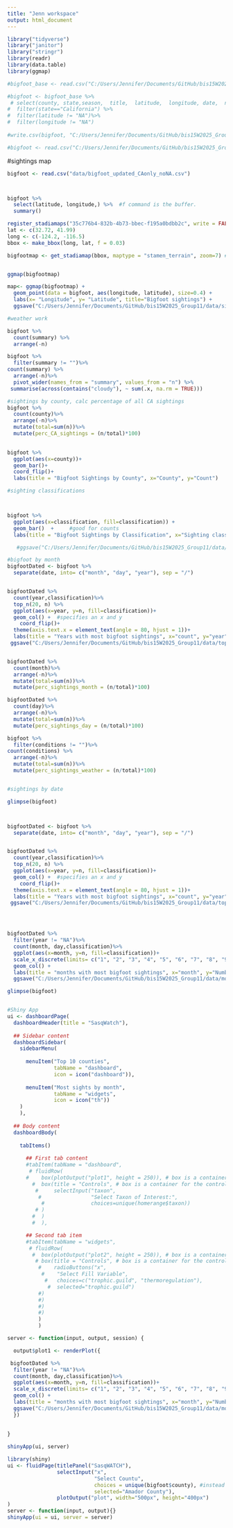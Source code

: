 ```yaml
---
title: "Jenn workspace"
output: html_document
---
```

```r
library("tidyverse")
library("janitor")
library("stringr")
library(readr)
library(data.table)
library(ggmap)

```

```r

#bigfoot_base <- read.csv("C:/Users/Jennifer/Documents/GitHub/bis15W2025_Group11/bis15W2025_Group11-main/data/bfro_updatedData2.csv")

#bigfoot <- bigfoot_base %>%
 # select(county, state,season,  title,  latitude,  longitude, date,  number,  classification,  temperature_high,   temperature_mid, temperature_low,  dew_point,  humidity,  cloud_cover,  moon_phase,  precip_intensity,  precip_probability,  precip_type,   pressure,   summary,  conditions,  uv_index,  visibility,   wind_bearing, wind_speed) %>%
#  filter(state=="California") %>%
#  filter(latitude != "NA")%>%
#  filter(longitude != "NA")
  
#write.csv(bigfoot, "C:/Users/Jennifer/Documents/GitHub/bis15W2025_Group11/data/bigfoot_updated_CAonly_noNA.csv")

#bigfoot <- read.csv("C:/Users/Jennifer/Documents/GitHub/bis15W2025_Group11/data/bigfoot_updated_CAonly_noNA.csv")
```


#sightings map
```r
bigfoot <- read.csv("data/bigfoot_updated_CAonly_noNA.csv")



bigfoot %>% 
  select(latitude, longitude,) %>%  #f command is the buffer. 
  summary()

```

```r
register_stadiamaps("35c776b4-832b-4b73-bbec-f195a0bdbb2c", write = FALSE)
lat <- c(32.72, 41.99)
long <- c(-124.2, -116.5)
bbox <- make_bbox(long, lat, f = 0.03)

bigfootmap <- get_stadiamap(bbox, maptype = "stamen_terrain", zoom=7) #zoom impacts how large the map is in memory


ggmap(bigfootmap)
```

```r
map<- ggmap(bigfootmap) + 
  geom_point(data = bigfoot, aes(longitude, latitude), size=0.4) +
  labs(x= "Longitude", y= "Latitude", title="Bigfoot sightings") +
  ggsave("C:/Users/Jennifer/Documents/GitHub/bis15W2025_Group11/data/sightings.png")


```

```r
#weather work

bigfoot %>% 
  count(summary) %>%
  arrange(-n)

bigfoot %>% 
  filter(summary != "")%>%
count(summary) %>%
  arrange(-n)%>%
  pivot_wider(names_from = "summary", values_from = "n") %>%
 summarise(across(contains("cloudy"), ~ sum(.x, na.rm = TRUE)))


```

```r
#sightings by county, calc percentage of all CA sightings
bigfoot %>%
  count(county)%>%
  arrange(-n)%>% 
  mutate(total=sum(n))%>%
  mutate(perc_CA_sightings = (n/total)*100)        
          

bigfoot %>%
  ggplot(aes(x=county))+
  geom_bar()+
  coord_flip()+
  labs(title = "Bigfoot Sightings by County", x="County", y="Count")


```



```r
#sighting classifications



bigfoot %>%
  ggplot(aes(x=classification, fill=classification)) + 
  geom_bar()  +     #good for counts
  labs(title = "Bigfoot Sightings by Classification", x="Sighting classification", y="Count") #+

   #ggsave("C:/Users/Jennifer/Documents/GitHub/bis15W2025_Group11/data/classifications.png", width=4, height=4)

```

```r
#bigfoot by month
bigfootDated <- bigfoot %>%
  separate(date, into= c("month", "day", "year"), sep = "/") 


bigfootDated %>%
  count(year,classification)%>%
  top_n(20, n) %>% 
  ggplot(aes(x=year, y=n, fill=classification))+
  geom_col() +  #specifies an x and y 
    coord_flip()+
  theme(axis.text.x = element_text(angle = 80, hjust = 1))+
  labs(title = "Years with most bigfoot sightings", x="count", y="year")+
 ggsave("C:/Users/Jennifer/Documents/GitHub/bis15W2025_Group11/data/top20years.png", width=4, height=4)


bigfootDated %>%
  count(month)%>%
  arrange(-n)%>% 
  mutate(total=sum(n))%>%
  mutate(perc_sightings_month = (n/total)*100) 

bigfootDated %>%
  count(day)%>%
  arrange(-n)%>% 
  mutate(total=sum(n))%>%
  mutate(perc_sightings_day = (n/total)*100) 

```

```r
bigfoot %>% 
  filter(conditions != "")%>%
count(conditions) %>%
  arrange(-n)%>% 
  mutate(total=sum(n))%>%
  mutate(perc_sightings_weather = (n/total)*100) 



```



```r
#sightings by date

glimpse(bigfoot)



bigfootDated <- bigfoot %>%
  separate(date, into= c("month", "day", "year"), sep = "/") 


bigfootDated %>%
  count(year,classification)%>%
  top_n(20, n) %>% 
  ggplot(aes(x=year, y=n, fill=classification))+
  geom_col() +  #specifies an x and y 
    coord_flip()+
  theme(axis.text.x = element_text(angle = 80, hjust = 1))+
  labs(title = "Years with most bigfoot sightings", x="count", y="year")+
 ggsave("C:/Users/Jennifer/Documents/GitHub/bis15W2025_Group11/data/top20years.png", width=4, height=4)




bigfootDated %>%
  filter(year != "NA")%>%
  count(month, day,classification)%>%
  ggplot(aes(x=month, y=n, fill=classification))+
  scale_x_discrete(limits= c("1", "2", "3", "4", "5", "6", "7", "8", "9", "10", "11", "12"))+
  geom_col() +
  labs(title = "months with most bigfoot sightings", x="month", y="Number of sightings")+
  ggsave("C:/Users/Jennifer/Documents/GitHub/bis15W2025_Group11/data/months.png", width=6, height=4 )

```






```r

glimpse(bigfoot)


#Shiny App
ui <- dashboardPage(
  dashboardHeader(title = "SasqWatch"),
  
  ## Sidebar content
  dashboardSidebar(
    sidebarMenu(
      
      menuItem("Top 10 counties", 
               tabName = "dashboard", 
               icon = icon("dashboard")),
      
      menuItem("Most sights by month", 
               tabName = "widgets", 
               icon = icon("th"))
    )
    ),
  
  ## Body content
  dashboardBody(
    
    tabItems()
  
      ## First tab content    
      #tabItem(tabName = "dashboard",
       # fluidRow(
      #    box(plotOutput("plot1", height = 250)), # box is a container for the plot
        #  box(title = "Controls", # box is a container for the controls
         #     selectInput("taxon", 
          #                "Select Taxon of Interest:", 
           #               choices=unique(homerange$taxon))
         # )
        #  )
        #  ),

      ## Second tab item 
      #tabItem(tabName = "widgets",
       # fluidRow(
        #  box(plotOutput("plot2", height = 250)), # box is a container for the plot
         # box(title = "Controls", # box is a container for the controls
          #    radioButtons("x", 
           #    "Select Fill Variable", 
            #   choices=c("trophic.guild", "thermoregulation"),
             #  selected="trophic.guild")
          #)
          #)
          #)
          #)
          )
          )

server <- function(input, output, session) {

  output$plot1 <- renderPlot({

 bigfootDated %>%
  filter(year != "NA")%>%
  count(month, day,classification)%>%
  ggplot(aes(x=month, y=n, fill=classification))+
  scale_x_discrete(limits= c("1", "2", "3", "4", "5", "6", "7", "8", "9", "10", "11", "12"))+
  geom_col() +
  labs(title = "months with most bigfoot sightings", x="month", y="Number of sightings")+
  ggsave("C:/Users/Jennifer/Documents/GitHub/bis15W2025_Group11/data/months.png", width=6, height=4 )
  })
  
    
}

shinyApp(ui, server)

```


```r

library(shiny) 
ui <- fluidPage(titlePanel("SasqWATCH"),
                selectInput("x", 
                            "Select Countu", 
                            choices = unique(bigfoot$county), #instead of typing all options, we can use unique()
                            selected="Amador County"),
                plotOutput("plot", width="500px", height="400px")
)
server <- function(input, output){} 
shinyApp(ui = ui, server = server)


```

